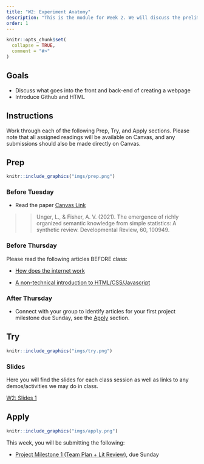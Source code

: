 ```yaml
---
title: "W2: Experiment Anatomy"
description: "This is the module for Week 2. We will discuss the preliminary building blocks of creating an experiment, as well as a framework for maintaining an effective workflow."
order: 1
---
```


```r
knitr::opts_chunk$set(
  collapse = TRUE,
  comment = "#>"
)
```

## Goals

- Discuss what goes into the front and back-end of creating a webpage
- Introduce Github and HTML

## Instructions 

Work through each of the following Prep, Try, and Apply sections. Please note that all assigned readings will be available on Canvas, and any submissions should also be made directly on Canvas.

## Prep 

:::::{.card .border .border-2 .border-info}
:::: {.grid .g-0}
::: {.g-col-3}
:::: {.card-body}

```r
knitr::include_graphics("imgs/prep.png")
```

::::
:::

::: {.g-col-9}
:::: {.card-body}
### Before Tuesday

- Read the paper [Canvas Link](https://bowdoin.instructure.com/courses/6255/files/735975?module_item_id=386982)

>> Unger, L., & Fisher, A. V. (2021). The emergence of richly organized semantic knowledge from simple statistics: A synthetic review. Developmental Review, 60, 100949.

### Before Thursday

Please read the following articles BEFORE class:

- [How does the internet work](https://medium.com/@ankurdhamija83/day-0-web-development-basics-what-is-the-internet-and-how-it-works-9714e6f82181)

- [A non-technical introduction to HTML/CSS/Javascript](https://medium.com/@ankurdhamija83/web-development-basics-understanding-the-concept-of-html-css-and-javascript-1fc24a07719f)

### After Thursday

- Connect with your group to identify articles for your first project milestone due Sunday, see the [Apply](#apply) section.


::::
:::
::::
:::::

## Try {.mt-5}

:::::{.card .border .border-2 .border-info}
:::: {.grid .g-0}
::: {.g-col-3}
:::: {.card-body}

```r
knitr::include_graphics("imgs/try.png")
```

::::
:::

::: {.g-col-9}
:::: {.card-body}

### Slides

Here you will find the slides for each class session as well as links to any demos/activities we may do in class.


<a class="btn btn-outline-info" href="../../slides/W2_anatomy.pdf" role="button" target="_blank">W2: Slides 1</a>

<!-- <a class="btn btn-outline-info" href="https://teaching-me.github.io/coglab/slides/W3_Sep_14_2023.pdf" role="button" target="_blank">W3: Slides 2</a> -->



::::
:::


::::
:::::

## Apply {.mt-5}

:::::{.card .border .border-2 .border-info}
:::: {.grid .g-0}
::: {.g-col-3}
:::: {.card-body}

```r
knitr::include_graphics("imgs/apply.png")
```

::::
:::

::: {.g-col-9}
:::: {.card-body}

This week, you will be submitting the following:

- <span style="color:#508AB0"><a href="https://bowdoin.instructure.com/courses/6255/assignments/63598?module_item_id=382112" target="_blank">Project Milestone 1 (Team Plan + Lit Review)</a></span>, due Sunday

::::
:::


::::
:::::